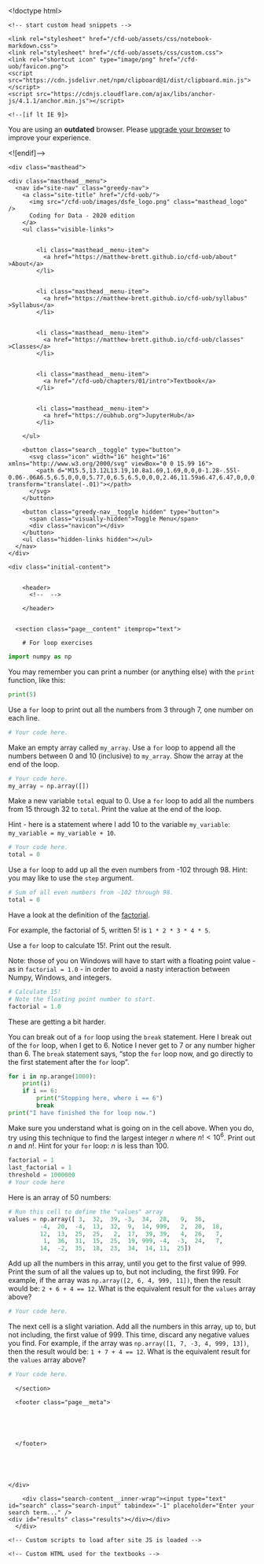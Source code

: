 <!doctype html>
<html lang="en" class="no-js">
  <head>
    <meta charset="utf-8">

<!-- begin _includes/seo.html --><title>Extracting exercises - Coding for Data - 2020 edition</title>
<meta name="description" content="">



<meta property="og:type" content="website">
<meta property="og:locale" content="en_UK">
<meta property="og:site_name" content="Coding for Data - 2020 edition">
<meta property="og:title" content="Coding for Data - 2020 edition">
<meta property="og:url" content="https://matthew-brett.github.io/cfd-uob/notebooks/exercises/for_loops.Rmd">












  

  


<link rel="canonical" href="https://matthew-brett.github.io/cfd-uob/notebooks/exercises/for_loops.Rmd">







  <script type="application/ld+json">
    {
      "@context": "http://schema.org",
      "@type": "Person",
      "name": "Matthew Brett",
      "url": "https://matthew-brett.github.io/cfd-uob",
      "sameAs": null
    }
  </script>







<!-- end _includes/seo.html -->


<link href="/cfd-uob/feed.xml" type="application/atom+xml" rel="alternate" title="Coding for Data - 2020 edition Feed">

<!-- http://t.co/dKP3o1e -->
<meta name="HandheldFriendly" content="True">
<meta name="MobileOptimized" content="320">
<meta name="viewport" content="width=device-width, initial-scale=1.0">

<script>
  document.documentElement.className = document.documentElement.className.replace(/\bno-js\b/g, '') + ' js ';
</script>

<!-- For all browsers -->
<link rel="stylesheet" href="/cfd-uob/assets/css/main.css">

<!--[if lte IE 9]>
  <style>
    /* old IE unsupported flexbox fixes */
    .greedy-nav .site-title {
      padding-right: 3em;
    }
    .greedy-nav button {
      position: absolute;
      top: 0;
      right: 0;
      height: 100%;
    }
  </style>
<![endif]-->


    <!-- start custom head snippets -->


<!-- end custom head snippets -->

    <link rel="stylesheet" href="/cfd-uob/assets/css/notebook-markdown.css">
    <link rel="stylesheet" href="/cfd-uob/assets/css/custom.css">
    <link rel="shortcut icon" type="image/png" href="/cfd-uob/favicon.png">
    <script src="https://cdn.jsdelivr.net/npm/clipboard@1/dist/clipboard.min.js"></script>
    <script src="https://cdnjs.cloudflare.com/ajax/libs/anchor-js/4.1.1/anchor.min.js"></script>
  </head>

  <body class="layout--single">

    <!--[if lt IE 9]>
<div class="notice--danger align-center" style="margin: 0;">You are using an <strong>outdated</strong> browser. Please <a href="https://browsehappy.com/">upgrade your browser</a> to improve your experience.</div>
<![endif]-->

    
    <div class="masthead">
  <div class="masthead__inner-wrap">
    <div class="masthead__menu">
      <nav id="site-nav" class="greedy-nav">
        <a class="site-title" href="/cfd-uob/">
          <img src="/cfd-uob/images/dsfe_logo.png" class="masthead_logo" />
          Coding for Data - 2020 edition
        </a>
        <ul class="visible-links">
          
            
            <li class="masthead__menu-item">
              <a href="https://matthew-brett.github.io/cfd-uob/about" >About</a>
            </li>
          
            
            <li class="masthead__menu-item">
              <a href="https://matthew-brett.github.io/cfd-uob/syllabus" >Syllabus</a>
            </li>
          
            
            <li class="masthead__menu-item">
              <a href="https://matthew-brett.github.io/cfd-uob/classes" >Classes</a>
            </li>
          
          
            <li class="masthead__menu-item">
              <a href="/cfd-uob/chapters/01/intro">Textbook</a>
            </li>
          
          
            <li class="masthead__menu-item">
              <a href="https://oubhub.org">JupyterHub</a>
            </li>
          
        </ul>
        
        <button class="search__toggle" type="button">
          <svg class="icon" width="16" height="16" xmlns="http://www.w3.org/2000/svg" viewBox="0 0 15.99 16">
            <path d="M15.5,13.12L13.19,10.8a1.69,1.69,0,0,0-1.28-.55l-0.06-.06A6.5,6.5,0,0,0,5.77,0,6.5,6.5,0,0,0,2.46,11.59a6.47,6.47,0,0,0,7.74.26l0.05,0.05a1.65,1.65,0,0,0,.5,1.24l2.38,2.38A1.68,1.68,0,0,0,15.5,13.12ZM6.4,2A4.41,4.41,0,1,1,2,6.4,4.43,4.43,0,0,1,6.4,2Z" transform="translate(-.01)"></path>
          </svg>
        </button>
        
        <button class="greedy-nav__toggle hidden" type="button">
          <span class="visually-hidden">Toggle Menu</span>
          <div class="navicon"></div>
        </button>
        <ul class="hidden-links hidden"></ul>
      </nav>
    </div>
  </div>
</div>

    

    <div class="initial-content">
      



<div id="main" role="main">
  

  <article class="page" itemscope itemtype="http://schema.org/CreativeWork">
    
    
    
    

    <div class="page__inner-wrap">
      
        <header>
          <!--  -->
          
        </header>
      

      <section class="page__content" itemprop="text">
        
        # For loop exercises

```python
import numpy as np
```

You may remember you can print a number (or anything else) with the `print` function, like this:

```python
print(5)
```

Use a `for` loop to print out all the numbers from 3 through 7, one number on each line.

```python
# Your code here.
```

Make an empty array called `my_array`.  Use a `for` loop to append all the numbers between 0 and 10 (inclusive) to `my_array`.  Show the array at the end of the loop.

```python
# Your code here.
my_array = np.array([])
```

Make a new variable `total` equal to 0. Use a `for` loop to add all the
numbers from 15 through 32 to `total`.  Print the value at the end of the loop.

Hint - here is a statement where I add 10 to the variable
`my_variable`: `my_variable = my_variable + 10`.

```python
# Your code here.
total = 0
```

Use a `for` loop to add up all the even numbers from -102 through 98.
Hint: you may like to use the `step` argument.

```python
# Sum of all even numbers from -102 through 98.
total = 0
```

Have a look at the definition of the
[factorial](https://en.wikipedia.org/wiki/Factorial).

For example, the factorial of 5, written $5!$ is `1 * 2 * 3 * 4 * 5`.

Use a `for` loop to calculate $15!$.  Print out the result.

Note: those of you on Windows will have to start with a floating point
value \- as in `factorial = 1.0` \- in order to avoid a nasty
interaction between Numpy, Windows, and integers.

```python
# Calculate 15!
# Note the floating point number to start.
factorial = 1.0
```

These are getting a bit harder.


You can break out of a `for` loop using the `break` statement.  Here
I break out of the `for` loop, when I get to 6.  Notice I never get to
7 or any number higher than 6.  The `break` statement says, "stop the
`for` loop now, and go directly to the first statement after the `for`
loop".

```python
for i in np.arange(1000):
    print(i)
    if i == 6:
        print("Stopping here, where i == 6")
        break
print("I have finished the for loop now.")
```

Make sure you understand what is going on in the cell above.  When you
do, try using this technique to find the largest integer $n$ where $n!
< 10^6$.  Print out $n$ and $n!$.  Hint for your `for` loop: $n$ is
less than 100.

```python
factorial = 1
last_factorial = 1
threshold = 1000000
# Your code here
```

Here is an array of 50 numbers:

```python
# Run this cell to define the "values" array
values = np.array([ 3,  32,  39, -3,  34,  28,   9,  36,
         -4,  20,  -4,  13,  32,  9,  14, 999,   2,  20,  18,
         12,  13,  25,  25,   2,  17,  39, 39,   4,  26,   7,
          1,  36,  31,  15,  25,  19, 999, -4,  -3,  24,   7,
         14,  -2,  35,  18,  23,  34,  14, 11,  25])
```

Add up all the numbers in this array, until you get to the first value
of 999.  Print the sum of all the values up to, but not including, the
first 999. For example, if the array was `np.array([2, 6, 4, 999,
11])`, then the result would be: `2 + 6 + 4 == 12`.
What is the equivalent result for the `values` array above?

```python
# Your code here.
```

The next cell is a slight variation.  Add all the numbers in this
array, up to, but not including, the first value of 999.  This time,
discard any negative values you find.  For example, if the array was
`np.array([1, 7, -3, 4, 999, 13])`, then the result would be:
`1 + 7 + 4 == 12`.
What is the equivalent result for the `values` array above?

```python
# Your code here.
```

        
      </section>

      <footer class="page__meta">
        
        


        
      </footer>

      

      

    </div>

    
  </article>

  
  
</div>

    </div>

    
      <div class="search-content">
        <div class="search-content__inner-wrap"><input type="text" id="search" class="search-input" tabindex="-1" placeholder="Enter your search term..." />
    <div id="results" class="results"></div></div>
      </div>
    

    

    
  <script src="/cfd-uob/assets/js/main.min.js"></script>
  <script src="https://use.fontawesome.com/releases/v5.0.12/js/all.js"></script>




<script src="/cfd-uob/assets/js/lunr/lunr.min.js"></script>
<script src="/cfd-uob/assets/js/lunr/lunr-store.js"></script>
<script src="/cfd-uob/assets/js/lunr/lunr-en.js"></script>




    <!-- Custom scripts to load after site JS is loaded -->

    <!-- Custom HTML used for the textbooks -->
<!-- Configure, then load MathJax -->
<script type="text/javascript">
  window.MathJax = {
    tex2jax: {
      inlineMath: [ ['$','$'], ["\\(","\\)"] ],
      processEscapes: true,
      processEnvironments: true
    }
  };
</script>
<script src="https://cdnjs.cloudflare.com/ajax/libs/mathjax/2.7.0/MathJax.js?config=TeX-AMS-MML_HTMLorMML-full,Safe" type="text/javascript"></script>


<script type="text/javascript">
// --- To auto-embed hub URLs in interact links if given in a RESTful fashion ---
function getJsonFromUrl(url) {
  var query = url.split('?');
  if (query.length < 2) {
    // No queries so just return false
    return false;
  }
  query = query[1];
  // Collect REST params into a dictionary
  var result = {};
  query.split("&").forEach(function(part) {
    var item = part.split("=");
    result[item[0]] = decodeURIComponent(item[1]);
  });
  return result;
}

// Parse a Binder URL, converting it to the string needed for JupyterHub
function binder2Jupyterhub(url) {
  newUrl = {};
  parts = url.split('v2/gh/')[1];
  // Grab the base repo information
  repoinfo = parts.split('?')[0];
  var [org, repo, ref] = repoinfo.split('/');
  newUrl['repo'] = ['https://github.com', org, repo].join('/');
  newUrl['branch'] = ref
  // Grab extra parameters passed
  params = getJsonFromUrl(url);
  if (params['filepath'] !== undefined) {
    newUrl['subPath'] = params['filepath']
  }
  return jQuery.param(newUrl);
}

// Filter out potentially unsafe characters to prevent xss
function safeUrl(url)
{
   return String(encodeURIComponent(url))
            .replace(/&/g, '&amp;')
            .replace(/"/g, '&quot;')
            .replace(/'/g, '&#39;')
            .replace(/</g, '&lt;')
            .replace(/>/g, '&gt;');
}

function addParamToInternalLinks(hub) {
  var links = $("a").each(function() {
    var href = this.href;
    // If the link is an internal link...
    if (href.search("https://matthew-brett.github.io") !== -1 || href.startsWith('/') || href.search("127.0.0.1:") !== -1) {
      // Assume we're an internal link, add the hub param to it
      var params = getJsonFromUrl(href);
      if (params !== false) {
        // We have REST params, so append a new one
        params['hub'] = hub;
      } else {
        // Create the REST params
        params = {'hub': hub};
      }
      // Update the link
      var newHref = href.split('?')[0] + '?' + jQuery.param(params);
      this.setAttribute('href', decodeURIComponent(newHref));
    }
  });
  return false;
}

  // Update interact links
function updateInteractLink() {
    // hack to make this work since it expects a ? in the URL
    rest = getJsonFromUrl("?" + location.search.substr(1));
    hubUrl = rest['hub'];
    if (hubUrl !== undefined) {
      // Sanitize the hubUrl
      hubUrl = safeUrl(hubUrl);
      // Add HTTP text if omitted
      if (hubUrl.indexOf('http') < 0) {hubUrl = 'http://' + hubUrl;}
      link = $("a.interact-button")[0];
      if (link !== undefined) {
          // Update the interact link URL
          var href = link.getAttribute('href');
          if ('jupyterhub' == 'binder') {
            // If binder links exist, we need to re-work them for jupyterhub
            first = [hubUrl, 'hub', 'user-redirect', 'git-sync'].join('/')
            href = first + '?' + binder2Jupyterhub(href);
          } else {
            // If JupyterHub links, we only need to replace the hub url
            href = href.replace("https://oubhub.org", hubUrl);
          }
          link.setAttribute('href', decodeURIComponent(href));

          // Add text after interact link saying where we're launching
          hubUrlNoHttp = decodeURIComponent(hubUrl).replace('http://', '').replace('https://', '');
          $("a.interact-button").after($('<div class="interact-context">on ' + hubUrlNoHttp + '</div>'));

      }
      // Update internal links so we retain the hub url
      addParamToInternalLinks(hubUrl);
    }
}

// --- Highlight the part of sidebar for current page ---

// helper to replace trailing slash
function replaceSlash(string)
{
    return string.replace(/\/$/, "");
}

// Add a class to the current page in the sidebar
function highlightSidebarCurrentPage()
{
  var currentpage = location.href;
  var links = $('.sidebar .nav__items a');
  var ii = 0;
  for(ii; ii < links.length; ii++) {
    var link = links[ii];
    if(replaceSlash(link.href) == replaceSlash(currentpage)) {
      // Add CSS for styling
      link.classList.add("current");
      // Scroll to this element
      $('div.sidebar').scrollTop(link.offsetTop - 300);
    }
  }
}

// --- Set up copy/paste for code blocks ---
function addCopyButtonToCode(){
  // get all <code> elements
  var allCodeBlocksElements = $( "div.input_area code, div.highlighter-rouge code" );

  allCodeBlocksElements.each(function(ii) {
   	// add different id for each code block

  	// target
    var currentId = "codeblock" + (ii + 1);
    $(this).attr('id', currentId);

    //trigger
    var clipButton = '<button class="btn copybtn" data-clipboard-target="#' + currentId + '"><img src="https://clipboardjs.com/assets/images/clippy.svg" width="13" alt="Copy to clipboard"></button>';
       $(this).after(clipButton);
    });

    new Clipboard('.btn');
}

// Run scripts when page is loaded
$(document).ready(function () {
  // Add anchors to H1 etc links
  anchors.add();
  // Highlight current page in sidebar
  highlightSidebarCurrentPage();
  // Add copy button to code blocks
  addCopyButtonToCode();
  // Update the Interact link if a REST param given
  updateInteractLink();
});
</script>

  </body>
</html>
